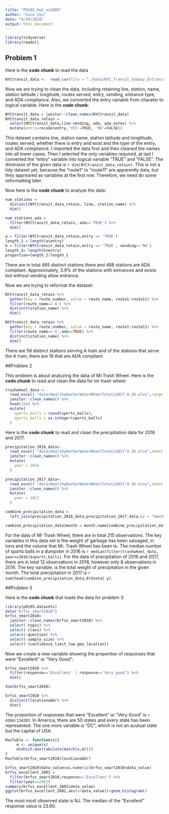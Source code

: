 ```yaml
---
title: "P8105_hw2_xz2809"
author: "Coco Zou"
date: "9/29/2018"
output: html_document
---
```


```r
library(tidyverse)
library(readxl)
```

## Problem 1

Here is the **code chunk** to read the data
```r
NYCtransit_data <-  read_csv(file = "./data/NYC_Transit_Subway_Entrance_And_Exit_Data.csv")
```

Now we are trying to clean the data, including retaining line, station, name, station latitude / longitude, routes served, entry, vending, entrance type, and ADA compliance. Also, we converted the entry variable from charater to logical variable. Here is the **code chunk**:

```r
NYCtransit_data = janitor::clean_names(NYCtransit_data)
NYCtransit_data_retain = 
  select(NYCtransit_data,line:vending, ada, ada_notes) %>% 
  mutate(entry=recode(entry,'YES'=TRUE, 'NO'=FALSE)) 
```

This dataset contains line, station name, station latitude and longtitude, routes served, whether there is entry and exist and the type of the entry, and ADA compliance. I imported the data first and then cleaned the names into all lower cases. Then I selected the only variables required, at last I converted the "entry" variable into logical variable "TRUE" and "FALSE". The diminsion of the given data is `r dim(NYCtransit_data_retain)`. This is not a tidy dataset yet, because the "route1" to "route11" are apparently data, but they appreared as variables at the first row. Therefore, we need do some reformatting later. 

Now here is the **code chunk** to analyze the data:

```r
num_stations = 
  distinct(NYCtransit_data_retain, line, station_name) %>% 
  dim()

num_stations_ada = 
  filter(NYCtransit_data_retain, ada=='TRUE') %>% 
  dim()

a = filter(NYCtransit_data_retain,entry == 'TRUE')
length_1 = length(a$entry)
b = filter(NYCtransit_data_retain,entry == 'TRUE', vending=='NO')
length_2= length(b$entry)
proportion=length_2/length_1
```

There are in total 465 distinct stations there and 468 stations are ADA compliant. Approximately, 3.9% of the stations with entrances and exists but without vending allow entrance. 

Now we are trying to reformat the dataset:

```r
NYCtransit_data_retain %>% 
  gather(key = route_number, value = route_name, route1:route11) %>% 
  filter(route_name=='A') %>% 
  distinct(station_name) %>% 
  dim()

NYCtransit_data_retain %>% 
  gather(key = route_number, value = route_name, route1:route11) %>% 
  filter(route_name=='A',ada==TRUE) %>% 
  distinct(station_name) %>% 
  dim()
```
There are 56 distinct stations serving A train and of the stations that serve the A train, there are 16 that are ADA compliant.

##Problem 2

This problem is about analyzing the data of Mr.Trash Wheel. Here is the **code chunk** to read and clean the data for mr trash wheel:
```r
trashwheel_data <-  
  read_excel( "data/HealthyHarborWaterWheelTotals2017-9-26.xlsx",range = cell_cols("A:N"), ) %>% 
  janitor::clean_names() %>% 
  head(256) %>% 
  mutate(
    sports_balls = round(sports_balls),
    sports_balls = as.integer(sports_balls)
  )
```

Here is the **code chunk** to read and clean the precipitation data for 2016 and 2017. 
```r
precipitation_2016_data<-
  read_excel( "data/HealthyHarborWaterWheelTotals2017-9-26.xlsx",sheet = "2016 Precipitation", range = "A2:B15") %>% 
  janitor::clean_names() %>%
  mutate(
    year = 2016
  )

precipitation_2017_data<-
  read_excel( "data/HealthyHarborWaterWheelTotals2017-9-26.xlsx",sheet = "2017 Precipitation", range = "A2:B15") %>% 
  janitor::clean_names() %>%
  mutate(
    year = 2017
  )

combine_precipitation_data =
  left_join(precipitation_2016_data,precipitation_2017_data,by = "month") 

combine_precipitation_data$month = month.name[combine_precipitation_data$month]
```

For the data of Mr Trash Wheel, there are in total 215 observations. The key variables in this data set is the weight of garbage has been salvaged, in tons and the volume that Mr. Trash Wheel has been to. The median number of sports balls in a dumpster in 2016 is `r median(filter(trashwheel_data, year==2016)$sports_balls)`. For the data of precipitation of 2016 and 2017, there are in total 12 observations in 2016, however only 8 observations in 2016. The key variable, is the total weight of precipitation in the given month. The total precipitation in 2017 is `r sum(head(combine_precipitation_data,8)$total.y)`. 

##Problem 3

Here is the **code chunk** that loads the data for problem 3:
```r
library(p8105.datasets)
data("brfss_smart2010")
brfss_smart2010=
  janitor::clean_names(brfss_smart2010) %>% 
  select(-topic) %>% 
  select(-class) %>% 
  select(-question) %>% 
  select(-sample_size) %>%
  select(-(confidence_limit_low:geo_location))
```

Now we create a new variable showing the proportion of responses that were “Excellent” or “Very Good”:
```r
brfss_smart2010 %>% 
  filter(response=='Excellent' | response=='Very good') %>% 
  dim()

dim(brfss_smart2010)
```

```r
brfss_smart2010 %>% 
  distinct(locationabbr) %>% 
  dim()
```
The proportion of responses that were “Excellent” or “Very Good" is `r 4260/134203`.
In America, there are 50 states and every state has been represented. The one more variable is "DC", which is not an acutual state but the capital of USA.

```r
MaxTable <- function(x){
     m <- unique(x)
     m[which.max(tabulate(match(x,m)))]
}
MaxTable(brfss_smart2010$locationabbr)
```


```r
brfss_smart2010$data_value=as.numeric(brfss_smart2010$data_value)
brfss_excellent_2002 = 
  filter(brfss_smart2010,response=='Excellent') %>% 
  filter(year==2002)
summary(brfss_excellent_2002$data_value)
ggplot(brfss_excellent_2002,aes(x=data_value))+geom_histogram()
```

The most most observed state is NJ. The median of the “Excellent” response value is 23.60. 




